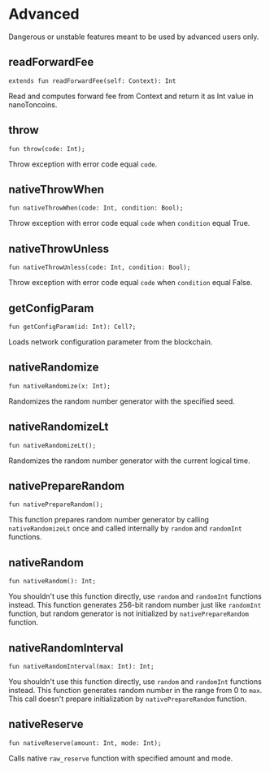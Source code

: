 # Advanced

Dangerous or unstable features meant to be used by advanced users only.

## readForwardFee
```tact
extends fun readForwardFee(self: Context): Int 
```
Read and computes forward fee from Context and return it as Int value in nanoToncoins.

## throw
```tact
fun throw(code: Int);
```
Throw exception with error code equal `code`.

## nativeThrowWhen
```tact
fun nativeThrowWhen(code: Int, condition: Bool);
```
Throw exception with error code equal `code` when `condition` equal True.

## nativeThrowUnless
```tact
fun nativeThrowUnless(code: Int, condition: Bool);
```
Throw exception with error code equal `code` when `condition` equal False.

## getConfigParam
```tact
fun getConfigParam(id: Int): Cell?;
```
Loads network configuration parameter from the blockchain.

## nativeRandomize
```tact
fun nativeRandomize(x: Int);
```
Randomizes the random number generator with the specified seed.

## nativeRandomizeLt
```tact
fun nativeRandomizeLt();
```
Randomizes the random number generator with the current logical time.

## nativePrepareRandom
```tact
fun nativePrepareRandom();
```
This function prepares random number generator by calling `nativeRandomizeLt` once and called internally by `random` and `randomInt` functions.

## nativeRandom
```tact
fun nativeRandom(): Int;
```
You shouldn't use this function directly, use `random` and `randomInt` functions instead.
This function generates 256-bit random number just like `randomInt` function, but random generator is not initialized by `nativePrepareRandom` function.

## nativeRandomInterval
```tact
fun nativeRandomInterval(max: Int): Int;
```
You shouldn't use this function directly, use `random` and `randomInt` functions instead.
This function generates random number in the range from 0 to `max`. This call doesn't prepare initialization by `nativePrepareRandom` function.

## nativeReserve
```tact
fun nativeReserve(amount: Int, mode: Int);
```
Calls native `raw_reserve` function with specified amount and mode.